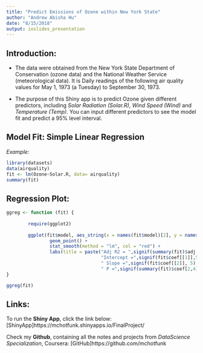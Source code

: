 ```yaml
---
title: "Predict Emissions of Ozone within New York State"
author: "Andrew Abisha Hu"
date: "8/15/2018"
output: ioslides_presentation
---
```

## Introduction:

- The data were obtained from the New York State Department of Conservation (ozone data) and the National Weather Service (meteorological data). It is Daily readings of the following air quality values for May 1, 1973 (a Tuesday) to September 30, 1973.

- The purpose of this Shiny app is to predict Ozone given different predictors, including *Solar Radiation (Solar.R)*, *Wind Speed (Wind)* and *Temperature (Temp)*. You can input different predictors to see the model fit and predict a 95% level interval.

## Model Fit: Simple Linear Regression

*Example:*
```r
library(datasets)
data(airquality)
fit <- lm(Ozone~Solar.R, data= airquality)
summary(fit)
```


## Regression Plot:

```r
ggreg <- function (fit) {
        
        require(ggplot2)
        
        ggplot(fit$model, aes_string(x = names(fit$model)[2], y = names(fit$model)[1])) + 
                geom_point() +
                stat_smooth(method = "lm", col = "red") +
                labs(title = paste("Adj R2 = ",signif(summary(fit)$adj.r.squared, 5),
                                   "Intercept =",signif(fit$coef[[1]],5 ),
                                   " Slope =",signif(fit$coef[[2]], 5),
                                   " P =",signif(summary(fit)$coef[2,4], 5)))
}

ggreg(fit)
```

## Links:
To run the **Shiny App**, click the link below:
[ShinyApp]https://mchotfunk.shinyapps.io/FinalProject/

Check my **Github**, containing all the notes and projects from *DataScience Specialization*, Coursera:
[GitHub]https://github.com/mchotfunk


